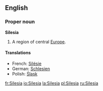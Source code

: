 ==English==

===Proper noun===
{{wikipedia}}
'''Silesia'''

# A region of central [[Europe]].

====Translations====
*French: [[Silésie]] {{f}}
*German: [[Schlesien]]
*Polish: [[Śląsk]] {{m}}

[[fr:Silesia]]
[[io:Silesia]]
[[la:Silesia]]
[[pl:Silesia]]
[[ru:Silesia]]